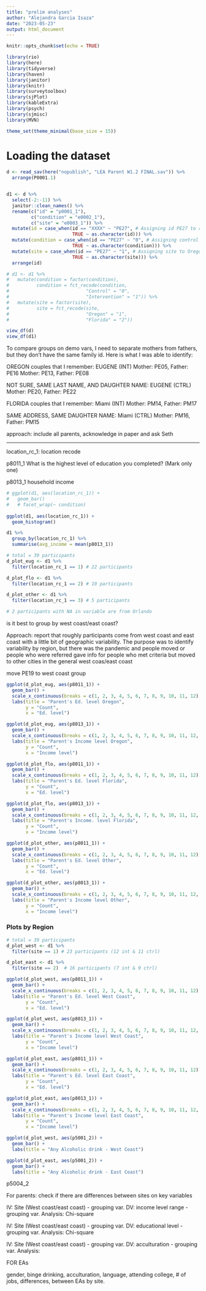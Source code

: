 ```yaml
---
title: "prelim analyses"
author: "Alejandra Garcia Isaza"
date: "2023-05-23"
output: html_document
---
```


```r
knitr::opts_chunk$set(echo = TRUE)

library(rio)
library(here)
library(tidyverse)
library(haven)
library(janitor)
library(knitr)
library(surveytoolbox)
library(sjPlot)
library(kableExtra)
library(psych)
library(sjmisc)
library(MVN)

theme_set(theme_minimal(base_size = 15))
```

# Loading the dataset
```r
d <- read_sav(here("nopublish", "LEA Parent W1.2 FINAL.sav")) %>%
  arrange(P0001.1) 


d1 <- d %>% 
  select(-2:-11) %>% 
  janitor::clean_names() %>%
  rename(c("id" = "p0001_1"),
         c("condition" = "e0002_1"),
         c("site" = "e0003_1")) %>%
  mutate(id = case_when(id == "XXXX" ~ "PE27", # Assigning id PE27 to row id under XXXX - confirmed with response_id from qualtrics & logs
                        TRUE ~ as.character(id))) %>%
  mutate(condition = case_when(id == "PE27" ~ "0", # Assigning control condition to id PE27 - participant was not part of intervention groups
                        TRUE ~ as.character(condition))) %>%
  mutate(site = case_when(id == "PE27" ~ "1", # Assigning site to Oregon to id PE27 
                        TRUE ~ as.character(site))) %>%
  arrange(id)

# d1 <- d1 %>%
#   mutate(condition = factor(condition),
#          condition = fct_recode(condition,
#                            "Control" = "0",
#                            "Intervention" = "1")) %>%
#   mutate(site = factor(site),
#          site = fct_recode(site,
#                            "Oregon" = "1",
#                            "Florida" = "2"))
```

```r
view_df(d)
view_df(d1)
```
To compare groups on demo vars, I need to separate mothers from fathers, but they don't have the same family id. Here is what I was able to identify:

OREGON
couples that I remember:
EUGENE (INT)
Mother: PE05, Father: PE16
Mother: PE13, Father: PE08

NOT SURE, SAME LAST NAME, AND DAUGHTER NAME:
EUGENE (CTRL)
Mother: PE20, Father: PE22 

FLORIDA
couples that I remember:
Miami (INT)
Mother: PM14, Father: PM17

SAME ADDRESS, SAME DAUGHTER NAME:
Miami (CTRL)
Mother: PM16, Father: PM15

approach: include all parents, acknowledge in paper and ask Seth

----
location_rc_1: location recode

p8011_1	What is the highest level of education you
completed? (Mark only one)

p8013_1	household income

```r
# ggplot(d1, aes(location_rc_1)) +
#   geom_bar() 
#   # facet_wrap(~ condition)
  
ggplot(d1, aes(location_rc_1)) +
  geom_histogram()
```
```r
d1 %>%
  group_by(location_rc_1) %>%
  summarise(avg_income = mean(p8013_1))
```

```r
# total = 39 participants
d_plot_eug <- d1 %>%
  filter(location_rc_1 == 1) # 22 participants

d_plot_flo <- d1 %>%
  filter(location_rc_1 == 2) # 10 participants

d_plot_other <- d1 %>%
  filter(location_rc_1 == 3) # 5 participants

# 2 participants with NA in variable are from Orlando
```
is it best to group by west coast/east coast?

Approach: report that roughly participants come from west coast and east coast with a little bit of geographic variability. The purpose was to identify variability by region, but there was the pandemic and people moved or people who were referred gave info for people who met criteria but moved to other cities in the general west coas/east coast

move PE19 to west coast group

```r
ggplot(d_plot_eug, aes(p8011_1)) +
  geom_bar() +
  scale_x_continuous(breaks = c(1, 2, 3, 4, 5, 6, 7, 8, 9, 10, 11, 12)) +
  labs(title = "Parent's Ed. level Oregon",
       y = "Count",
       x = "Ed. level")

ggplot(d_plot_eug, aes(p8013_1)) +
  geom_bar() +
  scale_x_continuous(breaks = c(1, 2, 3, 4, 5, 6, 7, 8, 9, 10, 11, 12, 13, 14, 15)) +
  labs(title = "Parent's Income level Oregon",
       y = "Count",
       x = "Income level")
```

```r
ggplot(d_plot_flo, aes(p8011_1)) +
  geom_bar() +
  scale_x_continuous(breaks = c(1, 2, 3, 4, 5, 6, 7, 8, 9, 10, 11, 12)) +
  labs(title = "Parent's Ed. level Florida",
       y = "Count",
       x = "Ed. level")

ggplot(d_plot_flo, aes(p8013_1)) +
  geom_bar() +
  scale_x_continuous(breaks = c(1, 2, 3, 4, 5, 6, 7, 8, 9, 10, 11, 12, 13, 14, 15)) +
  labs(title = "Parent's Income. level Florida",
       y = "Count",
       x = "Income level")
```

```r
ggplot(d_plot_other, aes(p8011_1)) +
  geom_bar() +
  scale_x_continuous(breaks = c(1, 2, 3, 4, 5, 6, 7, 8, 9, 10, 11, 12)) +
  labs(title = "Parent's Ed. level Other",
       y = "Count",
       x = "Ed. level")

ggplot(d_plot_other, aes(p8013_1)) +
  geom_bar() +
  scale_x_continuous(breaks = c(1, 2, 3, 4, 5, 6, 7, 8, 9, 10, 11, 12, 13, 14, 15)) +
  labs(title = "Parent's Income level Other",
       y = "Count",
       x = "Income level")
```


### Plots by Region ###


```r
# total = 39 participants
d_plot_west <- d1 %>%
  filter(site == 1) # 23 participants (12 int & 11 ctrl)

d_plot_east <- d1 %>%
  filter(site == 2)  # 16 participants (7 int & 9 ctrl)
```

```r
ggplot(d_plot_west, aes(p8011_1)) +
  geom_bar() +
  scale_x_continuous(breaks = c(1, 2, 3, 4, 5, 6, 7, 8, 9, 10, 11, 12)) +
  labs(title = "Parent's Ed. level West Coast",
       y = "Count",
       x = "Ed. level")

ggplot(d_plot_west, aes(p8013_1)) +
  geom_bar() +
  scale_x_continuous(breaks = c(1, 2, 3, 4, 5, 6, 7, 8, 9, 10, 11, 12, 13, 14, 15)) +
  labs(title = "Parent's Income level West Coast",
       y = "Count",
       x = "Income level")
```

```r
ggplot(d_plot_east, aes(p8011_1)) +
  geom_bar() +
  scale_x_continuous(breaks = c(1, 2, 3, 4, 5, 6, 7, 8, 9, 10, 11, 12)) +
  labs(title = "Parent's Ed. level East Coast",
       y = "Count",
       x = "Ed. level")

ggplot(d_plot_east, aes(p8013_1)) +
  geom_bar() +
  scale_x_continuous(breaks = c(1, 2, 3, 4, 5, 6, 7, 8, 9, 10, 11, 12, 13, 14, 15)) +
  labs(title = "Parent's Income level East Coast",
       y = "Count",
       x = "Income level")
```
```r
ggplot(d_plot_west, aes(p5001_2)) +
  geom_bar() +
  labs(title = "Any Alcoholic drink - West Coast")

ggplot(d_plot_east, aes(p5001_2)) +
  geom_bar() +
  labs(title = "Any Alcoholic drink - East Coast")
```


p5004_2

For parents: check if there are differences between sites on key variables

IV: Site (West coast/east coast) - grouping var.
DV: income level range - grouping var.
Analysis: Chi-square

IV: Site (West coast/east coast) - grouping var.
DV: educational level - grouping var.
Analysis: Chi-square

IV: Site (West coast/east coast) - grouping var.
DV: acculturation - grouping var.
Analysis:


FOR EAs

gender, binge drinking, acculturation, language, attending college, # of jobs, differences, between EAs by site. 
